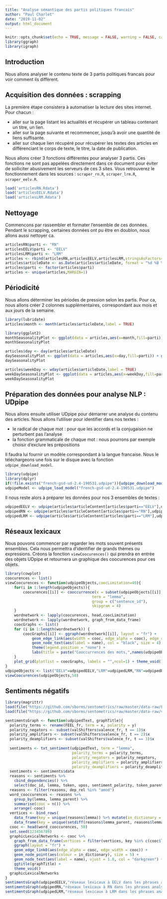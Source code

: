 ```yaml
---
title: "Analyse sémantique des partis politiques francais"
author: "Paul Charlet"
date: "2019-11-02"
output: html_document
---
```


```r
knitr::opts_chunk$set(echo = TRUE, message = FALSE, warning = FALSE, cache = TRUE)
library(ggraph)
library(igraph)
```

## Introduction

Nous allons analyser le contenu texte de 3 partis politiques francais pour voir comment ils diffèrent.

## Acquisition des données : scrapping

La première étape consistera à automatiser la lecture des sites internet. Pour chacun :

* aller sur la page listant les actualités et récupérer un tableau contenant un titre, un lien.
* aller sur la page suivante et recommencer, jusqu'à avoir une quantité de liens suffisante.
* aller sur chaque lien récupéré pour récupérer les textes des articles en différenciant le corps de texte, le titre, la date de publication.

Nous allons créer 3 fonctions différentes pour analyser 3 partis. Ces fonctions ne sont pas appelées directement dans ce document pour éviter de solliciter abusivement les serveurs de ces 3 sites. Vous retrouverez le fonctionnement dans les sources : `scraper_rn.R`, `scraper_lrm.R`, `scraper_eelv.R`.

```r
load('articlesRN.Rdata')
load('articlesEELV.Rdata')
load('articlesLRM.Rdata')
```

## Nettoyage

Commencons par rassembler et formater l'ensemble de ces données.  
Pendant le scrapping, certaines données ont pu être en doublon, nous allons aussi nettoyer ca.
```r
articlesRN$parti <- "RN"
articlesEELV$parti <- "EELV"
articlesLRM$parti <- "LRM"
articles <- rbind(articlesRN,articlesEELV,articlesLRM,stringsAsFactors=FALSE)
articles$articleDate <- as.Date(articles$articleDate, format = "%d %B %Y")
articles$parti <- factor(articles$parti)
articles <- unique(articles,MARGIN=1)
```

## Périodicité

Nous allons déterminer les périodes de pression selon les partis. Pour ca, nous allons créer 2 colonnes supplémentaires, correspondant aux mois et aux jours de la semaine.
```r
library(lubridate)
articles$month <- month(articles$articleDate,label = TRUE)

library(ggplot2)
monthSeasonalityPlot <- ggplot(data = articles,aes(x=month,fill=parti)) + geom_bar(position=position_dodge2(preserve = "single")) + facet_grid(parti~.) + theme_light()
monthSeasonalityPlot
```
```r
articles$day <- day(articles$articleDate)
daySeasonalityPlot <- ggplot(data = articles,aes(x=day,fill=parti)) + geom_bar(position=position_dodge2(preserve = "single")) + facet_grid(parti~.) + theme_light()
daySeasonalityPlot
```

```r
articles$weekDay <- wday(articles$articleDate,label = TRUE)
weekDaySeasonalityPlot <- ggplot(data = articles,aes(x=weekDay,fill=parti)) + geom_bar(position=position_dodge2(preserve = "single")) + facet_grid(parti~.) + theme_light()
weekDaySeasonalityPlot
```

## Préparation des données pour analyse NLP : UDpipe

Nous allons ensuite utiliser UDpipe pour démarrer une analyse du contenu des articles. Nous allons l'utiliser pour identifier dans nos textes :

* le radical de chaque mot : pour que les accords et la conjugaison ne perturbent pas l'analyse
* la fonction grammaticale de chaque mot : nous pourrons par exemple choisir d'exclure les prépositions

Il faudra lui fournir un modèle correspondant à la langue francaise. Nous le téléchargeons une fois sur le disque avec la fonction `udpipe_download_model`.

```r
library(udpipe)
library(dplyr)
if(!file.exists("french-gsd-ud-2.4-190531.udpipe")){udpipe_download_model("french")}
udpipeModel <- udpipe_load_model("french-gsd-ud-2.4-190531.udpipe")
```

Il nous reste alors à préparer les données pour nos 3 ensembles de textes :

```r
udpipedEELV <- udpipe(articles$articleContent[articles$parti=="EELV"],udpipeModel)
udpipedRN <- udpipe(articles$articleContent[articles$parti=="RN"],udpipeModel)
udpipedLRM <- udpipe(articles$articleContent[articles$parti=="LRM"],udpipeModel)
```

## Réseaux lexicaux

Nous pouvons commencer par regarder les mots souvent présents ensembles. Cela nous permettra d'identifier de grands thèmes ou expressions. Créons la fonction `viewCoocurences()` qui prendra en entrée des objets UDpipe et retournera un graphique des coocurences pour ces objets.

```r
library(cowplot)
coocurences <- list()
viewCoocurences <- function(udpipeObjects,coocLimitation=40){
    for(i in 1:length(udpipeObjects)){
        coocurences[[i]] <- cooccurrence(x = subset(udpipeObjects[[i]], upos %in% c("NOUN", "ADJ")), 
                                       term = "lemma",
                                       group = c("sentence_id"),
                                       skipgram = 4)
    }
    wordnetwork <- lapply(coocurences, head,coocLimitation)
    wordnetwork <- lapply(wordnetwork, graph_from_data_frame)
    coocGraphs <- list()
    for (i in 1:length(wordnetwork)) {
        coocGraphs[[i]] <- ggraph(wordnetwork[[i]], layout = "fr") +
            geom_edge_link(aes(width = cooc, edge_alpha = cooc), edge_colour = "lightgreen") +
            geom_node_text(aes(label = name), col = "black", size = 4) +
            theme(legend.position = "none") +
            labs(title = paste("Cooccurrences des mots,",names(udpipeObjects[i])), subtitle = "Nouns & Adjective")
    }
    plot_grid(plotlist = coocGraphs, labels = "",ncol=1) + theme_void()
}
udpipeObjects <- list("EELV"=udpipedEELV,"LRM"=udpipedLRM,"RN"=udpipedRN)
viewCoocurences(udpipeObjects,50)
```


## Sentiments négatifs

```r
library(magrittr)
load(file("https://github.com/sborms/sentometrics/raw/master/data-raw/FEEL_fr.rda"))
load(file("https://github.com/sborms/sentometrics/raw/master/data-raw/valence-raw/valShifters.rda"))

sentimentsGraph <- function(udpipedText, graphTitle){
  polarity_terms <- rename(FEEL_fr, term = x, polarity = y)
  polarity_negators <- subset(valShifters$valence_fr, t == 1)$x
  polarity_amplifiers <- subset(valShifters$valence_fr, t == 2)$x
  polarity_deamplifiers <- subset(valShifters$valence_fr, t == 3)$x
  
  sentiments <- txt_sentiment(udpipedText, term = "lemma", 
                              polarity_terms = polarity_terms,
                              polarity_negators = polarity_negators, 
                              polarity_amplifiers = polarity_amplifiers,
                              polarity_deamplifiers = polarity_deamplifiers)
  sentiments <- sentiments$data
  reasons <- sentiments %>% 
    cbind_dependencies() %>%
    select(doc_id, lemma, token, upos, sentiment_polarity, token_parent, lemma_parent, upos_parent, dep_rel) %>% filter(sentiment_polarity < 0)
  reasons <- filter(reasons, dep_rel %in% "amod")
  word_cooccurences <- reasons %>% 
    group_by(lemma, lemma_parent) %>%
    summarise(cooc = n()) %>%
    arrange(-cooc)
  vertices <- bind_rows(
    data_frame(key = unique(reasons$lemma)) %>% mutate(in_dictionary = if_else(key %in% polarity_terms$term, "in_dictionary", "linked-to")),
    data_frame(key = unique(setdiff(reasons$lemma_parent, reasons$lemma))) %>% mutate(in_dictionary = "linked-to"))
  cooc <- head(word_cooccurences, 50)
  set.seed(123456789)
  graphicLexicalNetworks <- cooc %>%  
    graph_from_data_frame(vertices = filter(vertices, key %in% c(cooc$lemma, cooc$lemma_parent))) %>%
    ggraph(layout = "fr") +
    geom_edge_link0(aes(edge_alpha = cooc, edge_width = cooc)) +
    geom_node_point(aes(colour = in_dictionary), size = 5) +
    geom_node_text(aes(label = name), vjust = 1.8, col = "darkgreen") +
    ggtitle(graphTitle) +
    theme_void()
  graphicLexicalNetworks
}
sentimentsGraph(udpipedEELV,"réseaux lexicaux à EELV dans les phrases analysées comme négatives")
sentimentsGraph(udpipedRN,"réseaux lexicaux à RN dans les phrases analysées comme négatives")
sentimentsGraph(udpipedLRM,"réseaux lexicaux à LRM dans les phrases analysées comme négatives")
```

